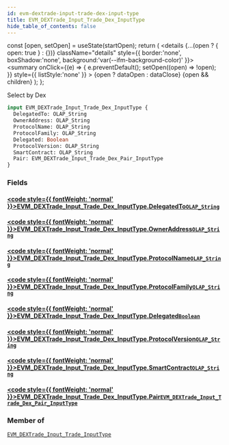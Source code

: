 ```yaml
---
id: evm-dextrade-input-trade-dex-input-type
title: EVM_DEXTrade_Input_Trade_Dex_InputType
hide_table_of_contents: false
---
```







  const [open, setOpen] = useState(startOpen);
  return (
    <details {...(open ? { open: true } : {})} className="details" style={{ border:'none', boxShadow:'none', background:'var(--ifm-background-color)' }}>
      <summary
        onClick={(e) => {
          e.preventDefault();
          setOpen((open) => !open);
        }}
        style={{ listStyle:'none' }}
      >
      {open ? dataOpen : dataClose}
      </summary>
      {open && children}
    </details>
  );
};




Select by Dex


```graphql
input EVM_DEXTrade_Input_Trade_Dex_InputType {
  DelegatedTo: OLAP_String
  OwnerAddress: OLAP_String
  ProtocolName: OLAP_String
  ProtocolFamily: OLAP_String
  Delegated: Boolean
  ProtocolVersion: OLAP_String
  SmartContract: OLAP_String
  Pair: EVM_DEXTrade_Input_Trade_Dex_Pair_InputType
}
```




### Fields

#### [<code style={{ fontWeight: 'normal' }}>EVM_DEXTrade_Input_Trade_Dex_InputType.<b>DelegatedTo</b></code>](#)<Bullet />[`OLAP_String`](/docs/graphql-reference/inputs/olap-string) <Badge class="secondary" text="input"/>
> 
> 

#### [<code style={{ fontWeight: 'normal' }}>EVM_DEXTrade_Input_Trade_Dex_InputType.<b>OwnerAddress</b></code>](#)<Bullet />[`OLAP_String`](/docs/graphql-reference/inputs/olap-string) <Badge class="secondary" text="input"/>
> 
> 

#### [<code style={{ fontWeight: 'normal' }}>EVM_DEXTrade_Input_Trade_Dex_InputType.<b>ProtocolName</b></code>](#)<Bullet />[`OLAP_String`](/docs/graphql-reference/inputs/olap-string) <Badge class="secondary" text="input"/>
> 
> 

#### [<code style={{ fontWeight: 'normal' }}>EVM_DEXTrade_Input_Trade_Dex_InputType.<b>ProtocolFamily</b></code>](#)<Bullet />[`OLAP_String`](/docs/graphql-reference/inputs/olap-string) <Badge class="secondary" text="input"/>
> 
> 

#### [<code style={{ fontWeight: 'normal' }}>EVM_DEXTrade_Input_Trade_Dex_InputType.<b>Delegated</b></code>](#)<Bullet />[`Boolean`](/docs/graphql-reference/scalars/boolean) <Badge class="secondary" text="scalar"/>
> 
> 

#### [<code style={{ fontWeight: 'normal' }}>EVM_DEXTrade_Input_Trade_Dex_InputType.<b>ProtocolVersion</b></code>](#)<Bullet />[`OLAP_String`](/docs/graphql-reference/inputs/olap-string) <Badge class="secondary" text="input"/>
> 
> 

#### [<code style={{ fontWeight: 'normal' }}>EVM_DEXTrade_Input_Trade_Dex_InputType.<b>SmartContract</b></code>](#)<Bullet />[`OLAP_String`](/docs/graphql-reference/inputs/olap-string) <Badge class="secondary" text="input"/>
> 
> 

#### [<code style={{ fontWeight: 'normal' }}>EVM_DEXTrade_Input_Trade_Dex_InputType.<b>Pair</b></code>](#)<Bullet />[`EVM_DEXTrade_Input_Trade_Dex_Pair_InputType`](/docs/graphql-reference/inputs/evm-dextrade-input-trade-dex-pair-input-type) <Badge class="secondary" text="input"/>
> 
> 



### Member of

[`EVM_DEXTrade_Input_Trade_InputType`](/docs/graphql-reference/inputs/evm-dextrade-input-trade-input-type)  <Badge class="secondary" text="input"/>

